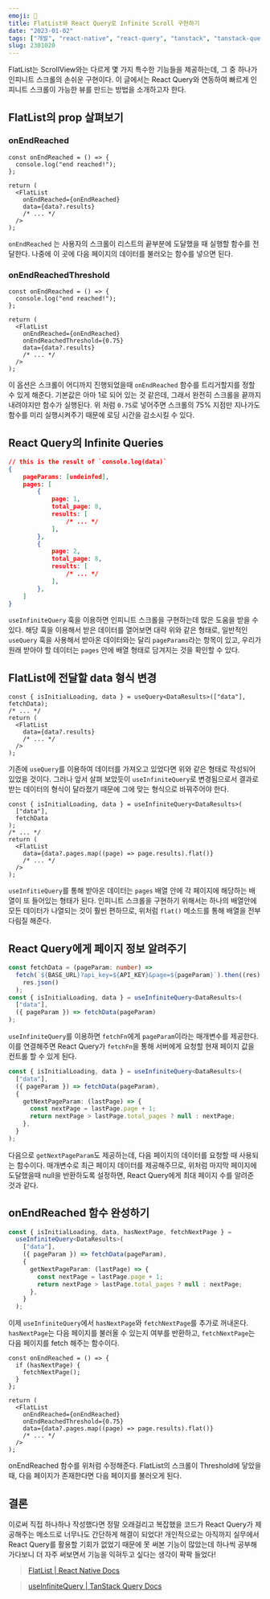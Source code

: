 ```yaml
---
emoji: 📜
title: FlatList와 React Query로 Infinite Scroll 구현하기
date: "2023-01-02"
tags: ["개발", "react-native", "react-query", "tanstack", "tanstack-query"]
slug: 2301020
---
```


FlatList는 ScrollView와는 다르게 몇 가지 특수한 기능들을 제공하는데, 그 중 하나가 인피니트 스크롤의 손쉬운 구현이다. 이 글에서는 React Query와 연동하여 빠르게 인피니트 스크롤이 가능한 뷰를 만드는 방법을 소개하고자 한다.

## FlatList의 prop 살펴보기

### onEndReached

```tsx
const onEndReached = () => {
  console.log("end reached!");
};

return (
  <FlatList
    onEndReached={onEndReached}
    data={data?.results}
    /* ... */
  />
);
```

`onEndReached` 는 사용자의 스크롤이 리스트의 끝부분에 도달했을 때 실행할 함수를 전달한다. 나중에 이 곳에 다음 페이지의 데이터를 불러오는 함수를 넣으면 된다.

### onEndReachedThreshold

```tsx
const onEndReached = () => {
  console.log("end reached!");
};

return (
  <FlatList
    onEndReached={onEndReached}
    onEndReachedThreshold={0.75}
    data={data?.results}
    /* ... */
  />
);
```

이 옵션은 스크롤이 어디까지 진행되었을때 `onEndReached` 함수를 트리거할지를 정할 수 있게 해준다. 기본값은 아마 1로 되어 있는 것 같은데, 그래서 완전히 스크롤을 끝까지 내려야지만 함수가 실행된다. 위 처럼 `0.75`로 넣어주면 스크롤의 75% 지점만 지나가도 함수를 미리 실행시켜주기 때문에 로딩 시간을 감소시킬 수 있다.

## React Query의 Infinite Queries

```json
// this is the result of `console.log(data)`
{
	pageParams: [undeinfed],
	pages: [
		{
			page: 1,
			total_page: 8,
			results: [
				/* ... */
			],
		},
		{
			page: 2,
			total_page: 8,
			results: [
				/* ... */
			],
		},
	]
}
```

`useInfiniteQuery` 훅을 이용하면 인피니트 스크롤을 구현하는데 많은 도움을 받을 수 있다. 해당 훅을 이용해서 받은 데이터를 열어보면 대략 위와 같은 형태로, 일반적인 `useQuery` 훅을 사용해서 받아온 데이터와는 달리 `pageParams`라는 항목이 있고, 우리가 원래 받아야 할 데이터는 `pages` 안에 배열 형태로 담겨지는 것을 확인할 수 있다.

## FlatList에 전달할 data 형식 변경

```tsx
const { isInitialLoading, data } = useQuery<DataResults>(["data"], fetchData);
/* ... */
return (
  <FlatList
    data={data?.results}
    /* ... */
  />
);
```

기존에 `useQuery`를 이용하여 데이터를 가져오고 있었다면 위와 같은 형태로 작성되어 있었을 것이다. 그러나 앞서 살펴 보았듯이 `useInfiniteQuery`로 변경됨으로서 결과로 받는 데이터의 형식이 달라졌기 때문에 그에 맞는 형식으로 바꿔주어야 한다.

```tsx
const { isInitialLoading, data } = useInfiniteQuery<DataResults>(
  ["data"],
  fetchData
);
/* ... */
return (
  <FlatList
    data={data?.pages.map((page) => page.results).flat()}
    /* ... */
  />
);
```

`useInfitieQuery`를 통해 받아온 데이터는 `pages` 배열 안에 각 페이지에 해당하는 배열이 또 들어있는 형태가 된다. 인피니트 스크롤을 구현하기 위해서는 하나의 배열안에 모든 데이터가 나열되는 것이 훨씬 편하므로, 위처럼 `flat()` 메소드를 통해 배열을 전부 다림질 해준다.

## React Query에게 페이지 정보 알려주기

```typescript
const fetchData = (pageParam: number) =>
  fetch(`${BASE_URL}?api_key=${API_KEY}&page=${pageParam}`).then((res) =>
    res.json()
  );
const { isInitialLoading, data } = useInfiniteQuery<DataResults>(
  ["data"],
  ({ pageParam }) => fetchData(pageParam)
);
```

`useInfiniteQuery`를 이용하면 `fetchFn`에게 `pageParam`이라는 매개변수를 제공한다. 이를 연결해주면 React Query가 `fetchFn`을 통해 서버에게 요청할 현재 페이지 값을 컨트롤 할 수 있게 된다.

```typescript
const { isInitialLoading, data } = useInfiniteQuery<DataResults>(
  ["data"],
  ({ pageParam }) => fetchData(pageParam),
  {
    getNextPageParam: (lastPage) => {
      const nextPage = lastPage.page + 1;
      return nextPage > lastPage.total_pages ? null : nextPage;
    },
  }
);
```

다음으로 `getNextPageParam`도 제공하는데, 다음 페이지의 데이터를 요청할 때 사용되는 함수이다. 매개변수로 최근 페이지 데이터를 제공해주므로, 위처럼 마지막 페이지에 도달했을때 null을 반환하도록 설정하면, React Query에게 최대 페이지 수를 알려준 것과 같다.

## onEndReached 함수 완성하기

```typescript
const { isInitialLoading, data, hasNextPage, fetchNextPage } =
  useInfiniteQuery<DataResults>(
    ["data"],
    ({ pageParam }) => fetchData(pageParam),
    {
      getNextPageParam: (lastPage) => {
        const nextPage = lastPage.page + 1;
        return nextPage > lastPage.total_pages ? null : nextPage;
      },
    }
  );
```

이제 `useInfiniteQuery`에서 `hasNextPage`와 `fetchNextPage`를 추가로 꺼내온다. `hasNextPage`는 다음 페이지를 불러올 수 있는지 여부를 반환하고, `fetchNextPage`는 다음 페이지를 fetch 해주는 함수이다.

```tsx
const onEndReached = () => {
  if (hasNextPage) {
    fetchNextPage();
  }
};

return (
  <FlatList
    onEndReached={onEndReached}
    onEndReachedThreshold={0.75}
    data={data?.pages.map((page) => page.results).flat()}
    /* ... */
  />
);
```

onEndReached 함수를 위처럼 수정해준다. FlatList의 스크롤이 Threshold에 닿았을 때, 다음 페이지가 존재한다면 다음 페이지를 불러오게 된다.

## 결론

이로써 직접 하나하나 작성했다면 정말 오래걸리고 복잡했을 코드가 React Query가 제공해주는 메소드로 너무나도 간단하게 해결이 되었다! 개인적으로는 아직까지 실무에서 React Query를 활용할 기회가 없었기 때문에 못 써본 기능이 많았는데 하나씩 공부해가다보니 더 자주 써보면서 기능을 익혀두고 싶다는 생각이 팍팍 들었다!

> [FlatList | React Native Docs](https://reactnative.dev/docs/flatlist)

> [useInfiniteQuery | TanStack Query Docs](https://tanstack.com/query/v4/docs/react/reference/useInfiniteQuery)
